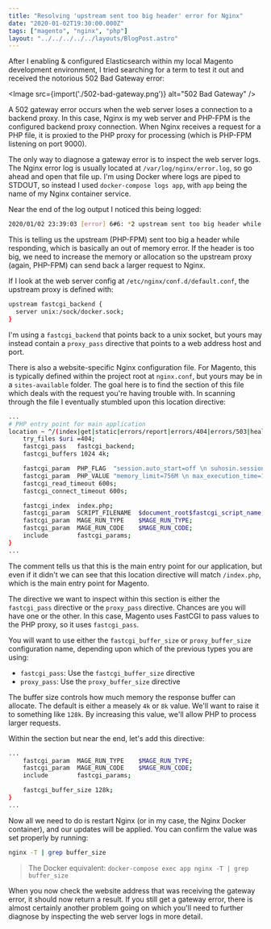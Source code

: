 ```yaml
---
title: "Resolving 'upstream sent too big header' error for Nginx"
date: "2020-01-02T19:30:00.000Z"
tags: ["magento", "nginx", "php"]
layout: "../../../../../layouts/BlogPost.astro"
---
```



After I enabling & configured Elasticsearch within my local Magento development environment, I tried searching for a term to test it out and received the notorious 502 Bad Gateway error:

<Image src={import('./502-bad-gateway.png')} alt="502 Bad Gateway" />

A 502 gateway error occurs when the web server loses a connection to a backend proxy. In this case, Nginx is my web server and PHP-FPM is the configured backend proxy connection. When Nginx receives a request for a PHP file, it is proxied to the PHP proxy for processing (which is PHP-FPM listening on port 9000).

The only way to diagnose a gateway error is to inspect the web server logs. The Nginx error log is usually located at `/var/log/nginx/error.log`, so go ahead and open that file up. I'm using Docker where logs are piped to STDOUT, so instead I used `docker-compose logs app`, with `app` being the name of my Nginx container service.

Near the end of the log output I noticed this being logged:

```bash
2020/01/02 23:39:03 [error] 6#6: *2 upstream sent too big header while reading response header from upstream, client: 172.18.0.1, server: mydomain.test, request: "GET /catalogsearch/result/?q=test HTTP/1.1", upstream: "fastcgi://unix:/sock/docker.sock:", host: "mydomain.test"
```

This is telling us the upstream (PHP-FPM) sent too big a header while responding, which is basically an out of memory error. If the header is too big, we need to increase the memory or allocation so the upstream proxy (again, PHP-FPM) can send back a larger request to Nginx.

If I look at the web server config at `/etc/nginx/conf.d/default.conf`, the upstream proxy is defined with:

```bash
upstream fastcgi_backend {
  server unix:/sock/docker.sock;
}
```

I'm using a `fastcgi_backend` that points back to a unix socket, but yours may instead contain a `proxy_pass` directive that points to a web address host and port.

There is also a website-specific Nginx configuration file. For Magento, this is typically defined within the project root at `nginx.conf`, but yours may be in a `sites-available` folder. The goal here is to find the section of this file which deals with the request you're having trouble with. In scanning through the file I eventually stumbled upon this location directive:

```bash
...
# PHP entry point for main application
location ~ ^/(index|get|static|errors/report|errors/404|errors/503|health_check)\.php$ {
    try_files $uri =404;
    fastcgi_pass   fastcgi_backend;
    fastcgi_buffers 1024 4k;

    fastcgi_param  PHP_FLAG  "session.auto_start=off \n suhosin.session.cryptua=off";
    fastcgi_param  PHP_VALUE "memory_limit=756M \n max_execution_time=18000";
    fastcgi_read_timeout 600s;
    fastcgi_connect_timeout 600s;

    fastcgi_index  index.php;
    fastcgi_param  SCRIPT_FILENAME  $document_root$fastcgi_script_name;
    fastcgi_param  MAGE_RUN_TYPE    $MAGE_RUN_TYPE;
    fastcgi_param  MAGE_RUN_CODE    $MAGE_RUN_CODE;
    include        fastcgi_params;
}
...
```

The comment tells us that this is the main entry point for our application, but even if it didn't we can see that this location directive will match `/index.php`, which is the main entry point for Magento.

The directive we want to inspect within this section is either the `fastcgi_pass` directive or the `proxy_pass` directive. Chances are you will have one or the other. In this case, Magento uses FastCGI to pass values to the PHP proxy, so it uses `fastcgi_pass`.

You will want to use either the `fastcgi_buffer_size` or `proxy_buffer_size` configuration name, depending upon which of the previous types you are using:

- `fastcgi_pass`: Use the `fastcgi_buffer_size` directive
- `proxy_pass`: Use the `proxy_buffer_size` directive

The buffer size controls how much memory the response buffer can allocate. The default is either a measely `4k` or `8k` value. We'll want to raise it to something like `128k`. By increasing this value, we'll allow PHP to process larger requests.

Within the section but near the end, let's add this directive:

```bash
...
    fastcgi_param  MAGE_RUN_TYPE    $MAGE_RUN_TYPE;
    fastcgi_param  MAGE_RUN_CODE    $MAGE_RUN_CODE;
    include        fastcgi_params;

    fastcgi_buffer_size 128k;
}
...
```

Now all we need to do is restart Nginx (or in my case, the Nginx Docker container), and our updates will be applied. You can confirm the value was set properly by running:

```bash
nginx -T | grep buffer_size
```

> The Docker equivalent: `docker-compose exec app nginx -T | grep buffer_size`

When you now check the website address that was receiving the gateway error, it should now return a result. If you still get a gateway error, there is almost certainly another problem going on which you'll need to further diagnose by inspecting the web server logs in more detail.
